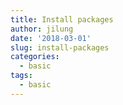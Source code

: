 ```yaml
---
title: Install packages
author: jilung
date: '2018-03-01'
slug: install-packages
categories:
  - basic
tags:
  - basic
---
```


